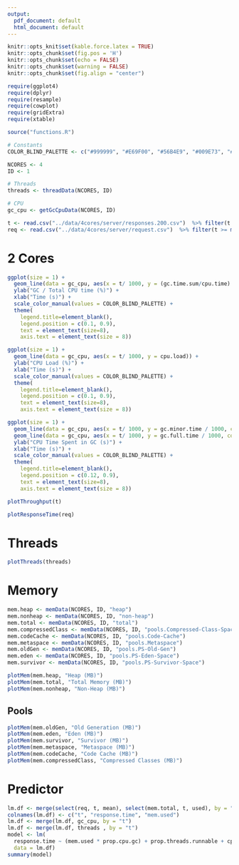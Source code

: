 ```yaml
---
output:
  pdf_document: default
  html_document: default
---
```


```r
knitr::opts_knit$set(kable.force.latex = TRUE)
knitr::opts_chunk$set(fig.pos = 'H')
knitr::opts_chunk$set(echo = FALSE)
knitr::opts_chunk$set(warning = FALSE)
knitr::opts_chunk$set(fig.align = "center")

require(ggplot4)
require(dplyr)
require(resample)
require(cowplot)
require(gridExtra)
require(xtable)
```

```r
source("functions.R")
```

```r
# Constants
COLOR_BLIND_PALETTE <- c("#999999", "#E69F00", "#56B4E9", "#009E73", "#F0E442", "#0072B2", "#D55E00", "#CC79A7")

NCORES <- 4
ID <- 1

# Threads
threads <- threadData(NCORES, ID)

# CPU
gc_cpu <- getGcCpuData(NCORES, ID)

t <- read.csv("../data/4cores/server/responses.200.csv")  %>% filter(t >= min(gc_cpu$t) & t <= max(gc_cpu$t))
req <- read.csv("../data/4cores/server/request.csv")  %>% filter(t >= min(gc_cpu$t) & t <= max(gc_cpu$t))
```
# 2 Cores

```r
ggplot(size = 1) +
  geom_line(data = gc_cpu, aes(x = t/ 1000, y = (gc.time.sum/cpu.time) * 100, color = "Prop")) +
  ylab("GC / Total CPU time (%)") +
  xlab("Time (s)") +
  scale_color_manual(values = COLOR_BLIND_PALETTE) +
  theme(
    legend.title=element_blank(),
    legend.position = c(0.1, 0.9),
    text = element_text(size=8),
    axis.text = element_text(size = 8))
```
```r
ggplot(size = 1) +
  geom_line(data = gc_cpu, aes(x = t/ 1000, y = cpu.load)) +
  ylab("CPU Load (%)") +
  xlab("Time (s)") +
  scale_color_manual(values = COLOR_BLIND_PALETTE) +
  theme(
    legend.title=element_blank(),
    legend.position = c(0.1, 0.9),
    text = element_text(size=8),
    axis.text = element_text(size = 8))
```

```r
ggplot(size = 1) +
  geom_line(data = gc_cpu, aes(x = t/ 1000, y = gc.minor.time / 1000, color = "Minor GC")) +
  geom_line(data = gc_cpu, aes(x = t/ 1000, y = gc.full.time / 1000, color = "Full GC")) +
  ylab("CPU Time Spent in GC (s)") +
  xlab("Time (s)") +
  scale_color_manual(values = COLOR_BLIND_PALETTE) +
  theme(
    legend.title=element_blank(),
    legend.position = c(0.12, 0.9),
    text = element_text(size=8),
    axis.text = element_text(size = 8))
```


```r
plotThroughput(t)
```
```r
plotResponseTime(req)
```

# Threads

```r
plotThreads(threads)
```

# Memory

```r
mem.heap <- memData(NCORES, ID, "heap")
mem.nonheap <- memData(NCORES, ID, "non-heap")
mem.total <- memData(NCORES, ID, "total")
mem.compressedClass <- memData(NCORES, ID, "pools.Compressed-Class-Space")
mem.codeCache <- memData(NCORES, ID, "pools.Code-Cache")
mem.metaspace <- memData(NCORES, ID, "pools.Metaspace")
mem.oldGen <- memData(NCORES, ID, "pools.PS-Old-Gen")
mem.eden <- memData(NCORES, ID, "pools.PS-Eden-Space")
mem.survivor <- memData(NCORES, ID, "pools.PS-Survivor-Space")
```

```r
plotMem(mem.heap, "Heap (MB)")
plotMem(mem.total, "Total Memory (MB)")
plotMem(mem.nonheap, "Non-Heap (MB)")
```

## Pools

```r
plotMem(mem.oldGen, "Old Generation (MB)")
plotMem(mem.eden, "Eden (MB)")
plotMem(mem.survivor, "Survivor (MB)")
plotMem(mem.metaspace, "Metaspace (MB)")
plotMem(mem.codeCache, "Code Cache (MB)")
plotMem(mem.compressedClass, "Compressed Classes (MB)")
```

# Predictor

```r
lm.df <- merge(select(req, t, mean), select(mem.total, t, used), by = "t")
colnames(lm.df) <- c("t", "response.time", "mem.used")
lm.df <- merge(lm.df, gc_cpu, by = "t")
lm.df <- merge(lm.df, threads , by = "t")
model <- lm(
  response.time ~ (mem.used * prop.cpu.gc) + prop.threads.runnable + cpu.load,
  data = lm.df)
summary(model)
```